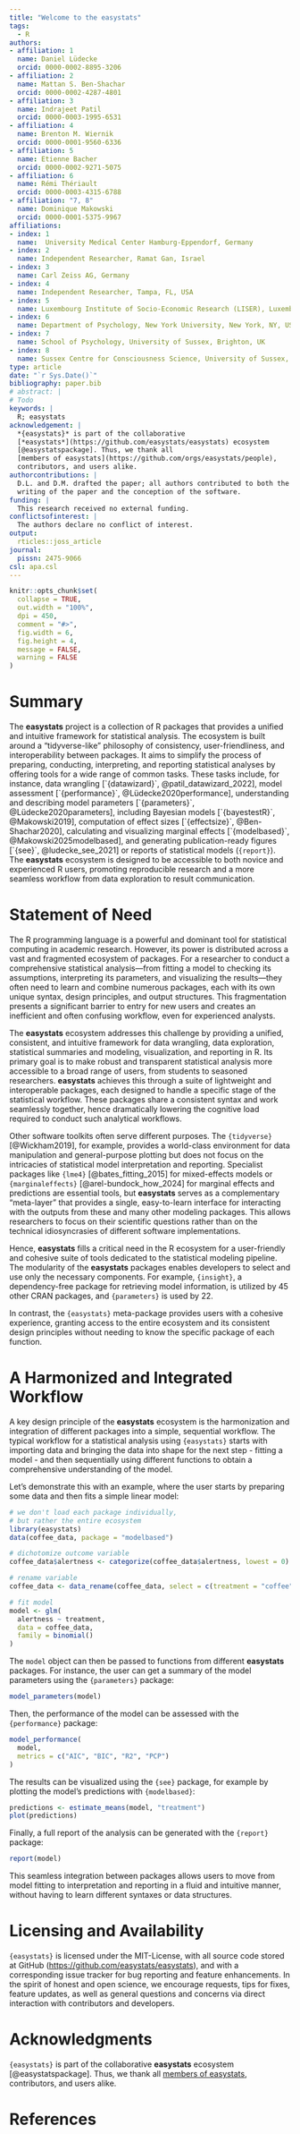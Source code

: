 ```yaml
---
title: "Welcome to the easystats"
tags:
  - R
authors:
- affiliation: 1
  name: Daniel Lüdecke
  orcid: 0000-0002-8895-3206
- affiliation: 2
  name: Mattan S. Ben-Shachar
  orcid: 0000-0002-4287-4801
- affiliation: 3
  name: Indrajeet Patil
  orcid: 0000-0003-1995-6531
- affiliation: 4
  name: Brenton M. Wiernik
  orcid: 0000-0001-9560-6336
- affiliation: 5
  name: Etienne Bacher
  orcid: 0000-0002-9271-5075
- affiliation: 6
  name: Rémi Thériault
  orcid: 0000-0003-4315-6788
- affiliation: "7, 8"
  name: Dominique Makowski
  orcid: 0000-0001-5375-9967
affiliations:
- index: 1
  name:  University Medical Center Hamburg-Eppendorf, Germany
- index: 2
  name: Independent Researcher, Ramat Gan, Israel
- index: 3
  name: Carl Zeiss AG, Germany
- index: 4
  name: Independent Researcher, Tampa, FL, USA
- index: 5
  name: Luxembourg Institute of Socio-Economic Research (LISER), Luxembourg
- index: 6
  name: Department of Psychology, New York University, New York, NY, USA
- index: 7
  name: School of Psychology, University of Sussex, Brighton, UK
- index: 8
  name: Sussex Centre for Consciousness Science, University of Sussex, Brighton, UK
type: article
date: "`r Sys.Date()`"
bibliography: paper.bib
# abstract: |
# Todo
keywords: |
  R; easystats
acknowledgement: |
  *{easystats}* is part of the collaborative
  [*easystats*](https://github.com/easystats/easystats) ecosystem
  [@easystatspackage]. Thus, we thank all
  [members of easystats](https://github.com/orgs/easystats/people),
  contributors, and users alike.
authorcontributions: |
  D.L. and D.M. drafted the paper; all authors contributed to both the
  writing of the paper and the conception of the software.
funding: |
  This research received no external funding.
conflictsofinterest: |
  The authors declare no conflict of interest.
output:
  rticles::joss_article
journal:
  pissn: 2475-9066
csl: apa.csl
---
```


```r
knitr::opts_chunk$set(
  collapse = TRUE,
  out.width = "100%",
  dpi = 450,
  comment = "#>",
  fig.width = 6,
  fig.height = 4,
  message = FALSE,
  warning = FALSE
)
```

# Summary

The **easystats** project is a collection of R packages that provides a unified and intuitive framework for statistical analysis. The ecosystem is built around a "tidyverse-like" philosophy of consistency, user-friendliness, and interoperability between packages. It aims to simplify the process of preparing, conducting, interpreting, and reporting statistical analyses by offering tools for a wide range of common tasks. These tasks include, for instance, data wrangling [`{datawizard}`, @patil_datawizard_2022], model assessment [`{performance}`, @Lüdecke2020performance], understanding and describing model parameters [`{parameters}`, @Lüdecke2020parameters], including Bayesian models [`{bayestestR}`, @Makowski2019], computation of effect sizes [`{effectsize}`, @Ben-Shachar2020], calculating and visualizing marginal effects [`{modelbased}`, @Makowski2025modelbased], and generating publication-ready figures [`{see}`, @ludecke_see_2021] or reports of statistical models (`{report}`). The **easystats** ecosystem is designed to be accessible to both novice and experienced R users, promoting reproducible research and a more seamless workflow from data exploration to result communication.

# Statement of Need

The R programming language is a powerful and dominant tool for statistical computing in academic research. However, its power is distributed across a vast and fragmented ecosystem of packages. For a researcher to conduct a comprehensive statistical analysis—from fitting a model to checking its assumptions, interpreting its parameters, and visualizing the results—they often need to learn and combine numerous packages, each with its own unique syntax, design principles, and output structures. This fragmentation presents a significant barrier to entry for new users and creates an inefficient and often confusing workflow, even for experienced analysts.

The **easystats** ecosystem addresses this challenge by providing a unified, consistent, and intuitive framework for data wrangling, data exploration, statistical summaries and modeling, visualization, and reporting in R. Its primary goal is to make robust and transparent statistical analysis more accessible to a broad range of users, from students to seasoned researchers. **easystats** achieves this through a suite of lightweight and interoperable packages, each designed to handle a specific stage of the statistical workflow. These packages share a consistent syntax and work seamlessly together, hence dramatically lowering the cognitive load required to conduct such analytical workflows.

Other software toolkits often serve different purposes. The `{tidyverse}` [@Wickham2019], for example, provides a world-class environment for data manipulation and general-purpose plotting but does not focus on the intricacies of statistical model interpretation and reporting. Specialist packages like `{lme4}` [@bates_fitting_2015] for mixed-effects models or `{marginaleffects}` [@arel-bundock_how_2024] for marginal effects and predictions are essential tools, but **easystats** serves as a complementary "meta-layer" that provides a single, easy-to-learn interface for interacting with the outputs from these and many other modeling packages. This allows researchers to focus on their scientific questions rather than on the technical idiosyncrasies of different software implementations.

Hence, **easystats** fills a critical need in the R ecosystem for a user-friendly and cohesive suite of tools dedicated to the statistical modeling pipeline. The modularity of the **easystats** packages enables developers to select and use only the necessary components. For example, `{insight}`, a dependency-free package for retrieving model information, is utilized by 45 other CRAN packages, and `{parameters}` is used by 22.

In contrast, the `{easystats}` meta-package provides users with a cohesive experience, granting access to the entire ecosystem and its consistent design principles without needing to know the specific package of each function.

# A Harmonized and Integrated Workflow

A key design principle of the **easystats** ecosystem is the harmonization and integration of different packages into a simple, sequential workflow. The typical workflow for a statistical analysis using `{easystats}` starts with importing data and bringing the data into shape for the next step - fitting a model - and then sequentially using different functions to obtain a comprehensive understanding of the model.

Let's demonstrate this with an example, where the user starts by preparing some data and then fits a simple linear model:

```r
# we don't load each package individually,
# but rather the entire ecosystem
library(easystats)
data(coffee_data, package = "modelbased")

# dichotomize outcome variable
coffee_data$alertness <- categorize(coffee_data$alertness, lowest = 0)

# rename variable
coffee_data <- data_rename(coffee_data, select = c(treatment = "coffee"))

# fit model
model <- glm(
  alertness ~ treatment,
  data = coffee_data,
  family = binomial()
)
```

The `model` object can then be passed to functions from different **easystats** packages. For instance, the user can get a summary of the model parameters using the `{parameters}` package:

```r
model_parameters(model)
```

Then, the performance of the model can be assessed with the `{performance}` package:

```r
model_performance(
  model,
  metrics = c("AIC", "BIC", "R2", "PCP")
)
```

The results can be visualized using the `{see}` package, for example by plotting the model's predictions with `{modelbased}`:

```r
predictions <- estimate_means(model, "treatment")
plot(predictions)
```

Finally, a full report of the analysis can be generated with the `{report}` package:

```r
report(model)
```

This seamless integration between packages allows users to move from model fitting to interpretation and reporting in a fluid and intuitive manner, without having to learn different syntaxes or data structures.

# Licensing and Availability

`{easystats}` is licensed under the MIT-License, with all source code stored at GitHub (<https://github.com/easystats/easystats>), and with a corresponding issue tracker for bug reporting and feature enhancements. In the spirit of honest and open science, we encourage requests, tips for fixes, feature updates, as well as general questions and concerns via direct interaction with contributors and developers.

# Acknowledgments

`{easystats}` is part of the collaborative **easystats** ecosystem [@easystatspackage]. Thus, we thank all [members of easystats](https://github.com/orgs/easystats/people), contributors, and users alike.

# References
